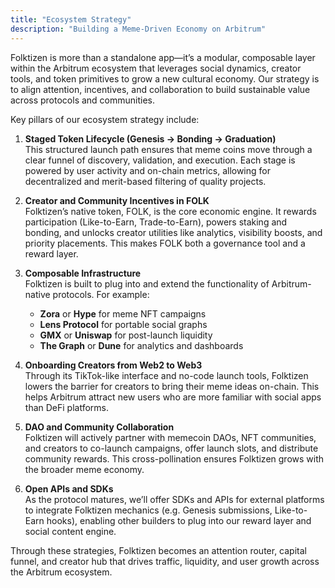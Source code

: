 ```yaml
---
title: "Ecosystem Strategy"
description: "Building a Meme-Driven Economy on Arbitrum"
---
```


Folktizen is more than a standalone app—it’s a modular, composable layer within the Arbitrum ecosystem that leverages social dynamics, creator tools, and token primitives to grow a new cultural economy. Our strategy is to align attention, incentives, and collaboration to build sustainable value across protocols and communities.

Key pillars of our ecosystem strategy include:

1. **Staged Token Lifecycle (Genesis → Bonding → Graduation)** \
  This structured launch path ensures that meme coins move through a clear funnel of discovery, validation, and execution. Each stage is powered by user activity and on-chain metrics, allowing for decentralized and merit-based filtering of quality projects.

2. **Creator and Community Incentives in FOLK** \
  Folktizen’s native token, FOLK, is the core economic engine. It rewards participation (Like-to-Earn, Trade-to-Earn), powers staking and bonding, and unlocks creator utilities like analytics, visibility boosts, and priority placements. This makes FOLK both a governance tool and a reward layer.

3. **Composable Infrastructure** \
  Folktizen is built to plug into and extend the functionality of Arbitrum-native protocols. For example:
    - **Zora** or **Hype** for meme NFT campaigns
    - **Lens Protocol** for portable social graphs
    - **GMX** or **Uniswap** for post-launch liquidity
    - **The Graph** or **Dune** for analytics and dashboards

4. **Onboarding Creators from Web2 to Web3** \
  Through its TikTok-like interface and no-code launch tools, Folktizen lowers the barrier for creators to bring their meme ideas on-chain. This helps Arbitrum attract new users who are more familiar with social apps than DeFi platforms.

5. **DAO and Community Collaboration** \
  Folktizen will actively partner with memecoin DAOs, NFT communities, and creators to co-launch campaigns, offer launch slots, and distribute community rewards. This cross-pollination ensures Folktizen grows with the broader meme economy.

6. **Open APIs and SDKs** \
  As the protocol matures, we’ll offer SDKs and APIs for external platforms to integrate Folktizen mechanics (e.g. Genesis submissions, Like-to-Earn hooks), enabling other builders to plug into our reward layer and social content engine.

Through these strategies, Folktizen becomes an attention router, capital funnel, and creator hub that drives traffic, liquidity, and user growth across the Arbitrum ecosystem.
